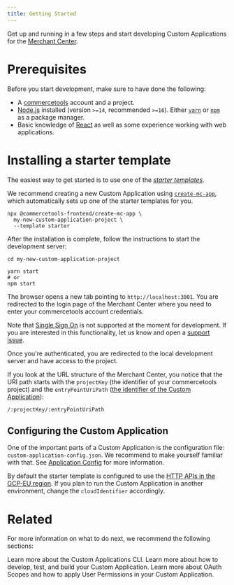 ```yaml
---
title: Getting Started
---
```


Get up and running in a few steps and start developing Custom Applications for the [Merchant Center](https://commercetools.com/features/business-tooling).

# Prerequisites

Before you start development, make sure to have done the following:

- A [commercetools](https://docs.commercetools.com/tutorials/getting-started) account and a project.
- [Node.js](https://nodejs.org/en/) installed (version `>=14`, recommended `>=16`). Either [`yarn`](https://yarnpkg.com/) or [`npm`](https://www.npmjs.com/get-npm) as a package manager.
- Basic knowledge of [React](https://reactjs.org/) as well as some experience working with web applications.

# Installing a starter template

The easiest way to get started is to use one of the [_starter templates_](https://github.com/commercetools/merchant-center-application-kit/tree/main/application-templates).

We recommend creating a new Custom Application using [`create-mc-app`](/api-reference/create-mc-app), which automatically sets up one of the starter templates for you.

```console noPromptLines="2-3"
npx @commercetools-frontend/create-mc-app \
  my-new-custom-application-project \
  --template starter
```

After the installation is complete, follow the instructions to start the development server:

```console
cd my-new-custom-application-project

yarn start
# or
npm start
```

The browser opens a new tab pointing to `http://localhost:3001`. You are redirected to the login page of the Merchant Center where you need to enter your commercetools account credentials.

<Info>

Note that [Single Sign On](https://docs.commercetools.com/merchant-center/single-sign-on-beta) is not supported at the moment for development. If you are interested in this functionality, let us know and open a [support issue](https://github.com/commercetools/merchant-center-application-kit/issues/new/choose).

</Info>

Once you're authenticated, you are redirected to the local development server and have access to the project.

If you look at the URL structure of the Merchant Center, you notice that the URI path starts with the `projectKey` (the identifier of your commercetools project) and the `entryPointUriPath` ([the identifier of the Custom Application](/api-reference/application-config#entrypointuripath)):

```
/:projectKey/:entryPointUriPath
```

## Configuring the Custom Application

One of the important parts of a Custom Application is the configuration file: `custom-application-config.json`.
We recommend to make yourself familiar with that. See [Application Config](/api-reference/application-config) for more information.

By default the starter template is configured to use the [HTTP APIs in the GCP-EU region](https://docs.commercetools.com/api/general-concepts#regions). If you plan to run the Custom Application in another environment, change the `cloudIdentifier` accordingly.

# Related

For more information on what to do next, we recommend the following sections:

<Cards smallTitle clickable>
  <Card
    title="CLI"
    href="/api-reference/cli"
  >
    Learn more about the Custom Applications CLI.
  </Card>
  <Card
    title="Development guidelines"
    href="/development"
  >
    Learn more about how to develop, test, and build your Custom Application.
  </Card>
  <Card
    title="OAuth Scopes and User Permissions"
    href="/concepts/oauth-scopes-and-user-permissions"
  >
    Learn more about OAuth Scopes and how to apply User Permissions in your Custom Application.
  </Card>
</Cards>